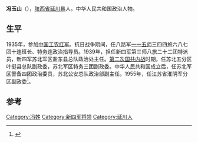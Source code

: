 '''冯玉山'''（{{bd|1917年|8月|？}}），[[陕西省|陕西省]][[延川县|延川县]]人。中华人民共和国政治人物。

==生平==
1935年，参加[[中国工农红军|中国工农红军]]。抗日战争期间，任八路军[[一一五师|一一五师]]三四四旅六八七团十连班长、特务连政治指导员。1939年，担任新四军第三师八旅二十二团特派员，新四军苏北军区盐东县总队政治处主任。[[第二次国共内战|第二次国共内战]]时期，任苏北五分区叶挺县总队副政委，苏北军区特务三团副政委。中华人民共和国成立后，任苏北军区警备四团政治委员，苏北公安总队政治部副主任。1955年，任江苏省淮阴军分区副政委<ref name="马洪才1985">{{cite book|author=马洪才|title=新四軍人物志|url=http://books.google.com/books?id=UyiCAAAAIAAJ|year=1985|publisher=江苏人民出版社|page=67}}</ref>。

==参考==
{{reflist}}

{{DEFAULTSORT:F}}
[[Category:冯姓|Category:冯姓]]
[[Category:新四军将领|Category:新四军将领]]
[[Category:延川人|Category:延川人]]